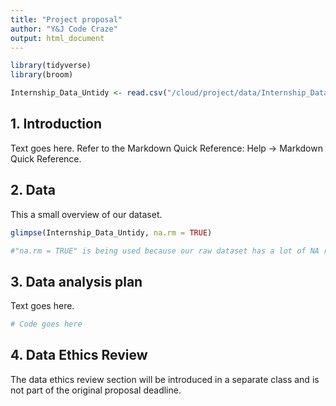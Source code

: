 ```yaml
---
title: "Project proposal"
author: "Y&J Code Craze"
output: html_document
---
```


```r
library(tidyverse)
library(broom)

Internship_Data_Untidy <- read.csv("/cloud/project/data/Internship_Data_Untidy.csv")
```

## 1. Introduction

Text goes here. Refer to the Markdown Quick Reference: Help -> Markdown Quick Reference. 

## 2. Data

This a small overview of our dataset.

```r
glimpse(Internship_Data_Untidy, na.rm = TRUE) 

#"na.rm = TRUE" is being used because our raw dataset has a lot of NA rows that we were instructed by our data source (Jeffry Neuhouser) to disregard. The data will be tidied and sorted further into the project
```

## 3. Data analysis plan

Text goes here.


```r
# Code goes here
```


## 4. Data Ethics Review

The data ethics review section will be introduced in a separate class and is not part of the original proposal deadline.

